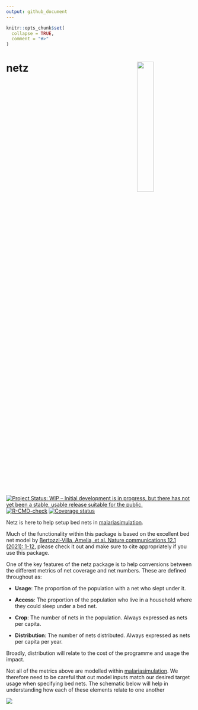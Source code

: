 ```yaml
---
output: github_document
---
```


<!-- README.md is generated from README.Rmd. Please edit that file -->

```r
knitr::opts_chunk$set(
  collapse = TRUE,
  comment = "#>"
)
```

# netz <img src="man/figures/Netz.png" align="right" width=30% height=30% />

<!-- badges: start -->
[![Project Status: WIP – Initial development is in progress, but there has not yet been a stable, usable release suitable for the public.](https://www.repostatus.org/badges/latest/wip.svg)](https://www.repostatus.org/#wip)
[![R-CMD-check](https://github.com/mrc-ide/netz/workflows/R-CMD-check/badge.svg)](https://github.com/mrc-ide/netz/actions)
[![Coverage status](https://codecov.io/gh/mrc-ide/peeps/branch/main/graph/badge.svg)](https://codecov.io/github/mrc-ide/netz)
<!-- badges: end -->

Netz is here to help setup bed nets in [malariasimulation](https://mrc-ide.github.io/malariasimulation/).

Much of the functionality within this package is based on the excellent bed net model by [Bertozzi-Villa, Amelia, et al. Nature communications 12.1 (2021): 1-12](https://www.nature.com/articles/s41467-021-23707-7), please check it out
and make sure to cite appropriately if you use this package.

One of the key features of the netz package is to help conversions between the different metrics of net coverage and net numbers. These are defined throughout
as:

* **Usage**: The proportion of the population with a net who slept under it.

* **Access**: The proportion of the population who live in a household where they could sleep under a bed net.

* **Crop**: The number of nets in the population. Always expressed as nets per capita.

* **Distribution**: The number of nets distributed. Always expressed as nets per capita per year.

Broadly, distribution will relate to the cost of the programme and usage the impact.

Not all of the metrics above are modelled within [malariasimulation](https://mrc-ide.github.io/malariasimulation/). We therefore 
need to be careful that out model inputs match our desired target usage 
when specifying bed nets. The schematic below will help in understanding how
each of these elements relate to one another

<img src="man/figures/Schematic.png" />